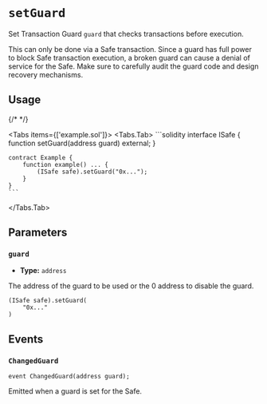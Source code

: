 
# `setGuard`

Set Transaction Guard `guard` that checks transactions before execution.

<Callout type='warning'>This can only be done via a Safe transaction.</Callout>
<Callout type='error' emoji='🚨'>
  Since a guard has full power to block Safe transaction execution, a broken
  guard can cause a denial of service for the Safe. Make sure to carefully audit
  the guard code and design recovery mechanisms.
</Callout>

## Usage

{/* <!-- vale off --> */}

<Tabs items={['example.sol']}>
  <Tabs.Tab>
    ```solidity
    interface ISafe {
        function setGuard(address guard) external;
    }

    contract Example {
        function example() ... {
            (ISafe safe).setGuard("0x...");
        }
    }
    ```
  </Tabs.Tab>
</Tabs>

## Parameters

### `guard`

- **Type:** `address`

The address of the guard to be used or the 0 address to disable the guard.

```solidity focus=2
(ISafe safe).setGuard(
    "0x..."
)
```

## Events

### `ChangedGuard`

```solidity
event ChangedGuard(address guard);
```

Emitted when a guard is set for the Safe.

